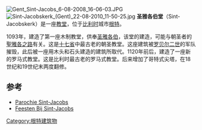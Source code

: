 [[File:Gent_Sint-Jacobs_6-08-2008_16-06-03.JPG|thumb]]
[[File:Sint-Jacobskerk_(Gent)_22-08-2010_11-50-25.jpg|thumb]]
'''圣雅各伯堂'''（Sint-Jacobskerk）是一座[[教堂|教堂]]，位于[[比利时|比利时]]城市[[根特|根特]]。

1093年，建造了第一座木制教堂，供奉[[圣雅各伯|圣雅各伯]]，该堂的建造，可能与朝圣者的[[聖雅各之路|聖雅各之路]]有关。这是[[十七省|十七省]]中最古老的朝圣教堂。这座建筑被[[罗贝尔二世_(诺曼底)|罗贝尔二世]]的军队摧毁，此后被一座用木头和石头建造的建筑所取代。1120年前后，建造了一座新的罗马式教堂。这是比利时最古老的罗马式教堂。后来增加了哥特式尖塔，在18世纪和19世纪末两度翻修。

==参考==
* [http://www.kerknet.be/microsite/dekenaat_gent/content.php?ID=3748 Parochie Sint-Jacobs] {{Wayback|url=http://www.kerknet.be/microsite/dekenaat_gent/content.php?ID=3748 |date=20130827143037 }}
* [http://users.telenet.be/gentmijnestad/paginas/sintjacobs.htm Feesten Bij Sint-Jacobs] {{Wayback|url=http://users.telenet.be/gentmijnestad/paginas/sintjacobs.htm |date=20170323062901 }}
[[Category:根特建筑物|Category:根特建筑物]]